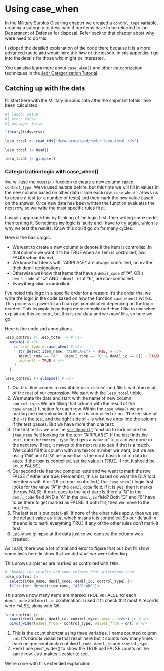 # Using case_when

In the Military Surplus Cleaning chapter we created a `control_type` variable, creating a category to designate if our items have to be returned to the Department of Defense for disposal. Refer back to that chapter about why were need to do this.

I skipped the detailed explanation of the code there because it is a more advanced tactic and would mire the flow of the lesson. In this appendix, I go into the details for those who might be interested.

You can also learn more about `case_when()` and other categorization techniques in the [Jedr Categorization Tutorial](https://utdata.shinyapps.io/jedr-categorization/).

## Catching up with the data

I'll start here with the Military Surplus data after the shipment totals have been calculated.

```r
#| label: setup
#| echo: false
#| message: false

library(tidyverse)

leso_total <- read_rds("data-processed/rwdir-leso-total.rds")

leso_total |> head()

leso_total |> glimpse()
```

### Categorization logic with case_when()

We will use the `mutate()` function to create a new column called `control_type`. We've used mutate before, but this time we will fill in values in the new column based on other data inside each row. `case_when()` allows us to create a test (or a number of tests) and then mark the new value based on the answer. Once new data has been written the function evaluates the next row, so we write the most specific rules first.

I usually approach this by thinking of the logic first, then writing some code, then testing it. Sometimes my logic is faulty and I have to try again, which is why we test the results. Know this could go on for many cycles.

Here is the basic logic:

-   We want to create a new column to denote if the item is controlled. In that column we want it to be TRUE when an item is controlled, and FALSE when it is not.
-   We know that items with "AIRPLANE" are always controlled, no matter their demil designations.
-   Otherwise we know that items that have a `demil_code` of "A", OR a `demil_code` of "Q" AND a `demil_id` of "6", are non-controlled.
-   Everything else is controlled.

I've noted this logic in a specific order for a reason: It's the order that we write the logic in the code based on how the function `case_when()` works. This process is powerful and can get complicated depending on the logic needed. This example is perhaps more complicated than I like to use when explaining this concept, but this is real data and we *need* this, so here we go.

Here is the code and annotations.

```r
leso_control <- leso_total |> # <1>
  mutate( # <2>
    control_type = case_when( # <2>
      str_detect(item_name, "AIRPLANE") ~ TRUE, # <3>
      (demil_code == "A" | (demil_code == "Q" & demil_ic == 6)) ~ FALSE, # <4>
      .default = TRUE # <5>
    )
  )

leso_control |> glimpse() # <6>
```

1.  Our first line creates a new tibble `leso_control` and fills it with the result of the rest of our expression. We start with the `leso_total` tibble.
2.  We mutate the data and start with the name of new column: `control_type`. We are filling that column with the result of the `case_when()` function for each row. Within the `case_when()` we are making the determination if the item is controlled or not. The left side of the `~` is the test, and the right side of `~` is what we enter into the column if the test passes. But we have more than one test:
3.  The first test is we use the [`str_detect()`](https://stringr.tidyverse.org/reference/str_detect.html) function to look inside the `item_name` field looking for the term "AIRPLANE". If the test finds the term, then the `control_type` field gets a value of `TRUE` and we move to the next row. If not, it moves to the next rule to see if that is a match. (We could fill this column with any text or number we want, but we are using `TRUE` and `FALSE` because that is the most basic kind of data to keep. If the item is controlled, set the value is TRUE. If not, it should be set to FALSE.)
4.  Our second rule has two complex tests and we want to mark the row FALSE if either are true. (Remember, this is based on what the DLA told me: items with A or Q6 are non-controlled.) Our `case_when()` logic first looks for the value "A" in the `demil_code` field. If it is yes, then it marks the row FALSE. If no it goes to the next part: Is there a "Q" in the `demil_code` field AND a "6" in the `demil_ic` field? Both "Q" and "6" have to be there to get marked as FALSE. If both fail, then we move to the next test.
5.   The last test is our catch-all. If none of the other rules apply, then we set the default value as `TRUE`, which means it is controlled. So our default in the end is to mark everything TRUE if any of the other rules don't mark it first.
6.   Lastly we glimpse at the data just so we can see the column was created.

As I said, there was a lot of trial and error to figure that out, but I'll show some tests here to show that we did what we were intending.

This shows airplanes are marked as controlled with `TRUE`.

```r

# showing the results and some columns that determined them
leso_control |> 
  select(item_name, demil_code, demil_ic, control_type) |> 
  filter(str_detect(item_name, "AIRPLANE"))
```

This shows how many items are marked TRUE vs FALSE for each `demil_code` and `demil_ic` combination. I used it to check that most A records were FALSE, along with Q6.

```r
leso_control |> 
  count(demil_code, demil_ic, control_type, name = "cnt") |> # <1>
  pivot_wider(names_from = control_type, values_from = cnt) # <2>
```

1. This is the count shortcut using three variables. I name counted column `cnt`. It's hard to visualize that result here but it counts how many times each unique combination of `demil_code`, `demil_ic` and `control_type`.
2. Here I use pivot_wider() to show the TRUE and FALSE counts on the same row. Just makes it easier to see.

We're done with this extended explanation.
